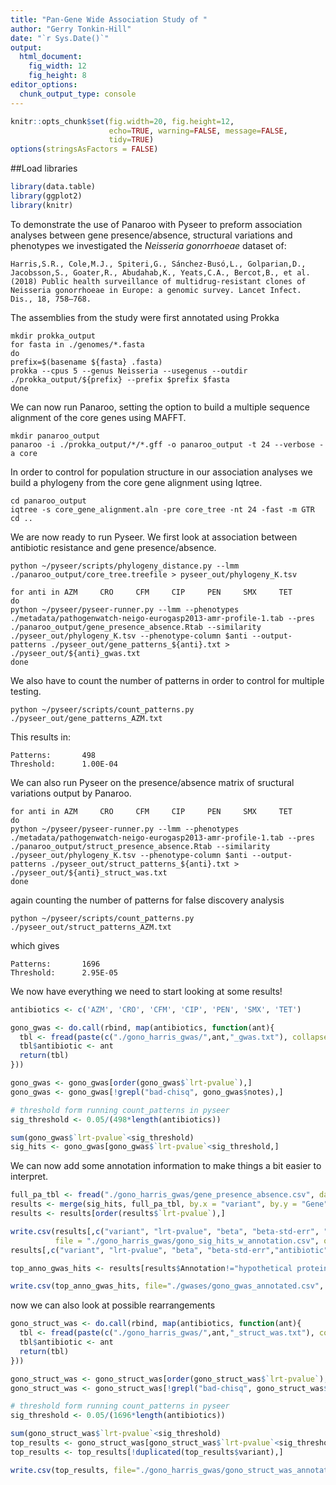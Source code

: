 ```yaml
---
title: "Pan-Gene Wide Association Study of "
author: "Gerry Tonkin-Hill"
date: "`r Sys.Date()`"
output: 
  html_document:
    fig_width: 12
    fig_height: 8
editor_options: 
  chunk_output_type: console
---
```


```r
knitr::opts_chunk$set(fig.width=20, fig.height=12,
                      echo=TRUE, warning=FALSE, message=FALSE,
                      tidy=TRUE)
options(stringsAsFactors = FALSE)
```

##Load libraries

```r
library(data.table)
library(ggplot2)
library(knitr)
```

To demonstrate the use of Panaroo with Pyseer to preform association analyses between gene presence/absence, structural variations and phenotypes we investigated the *Neisseria gonorrhoeae* dataset of:

```
Harris,S.R., Cole,M.J., Spiteri,G., Sánchez-Busó,L., Golparian,D., Jacobsson,S., Goater,R., Abudahab,K., Yeats,C.A., Bercot,B., et al. (2018) Public health surveillance of multidrug-resistant clones of Neisseria gonorrhoeae in Europe: a genomic survey. Lancet Infect. Dis., 18, 758–768.
```

The assemblies from the study were first annotated using Prokka

```
mkdir prokka_output
for fasta in ./genomes/*.fasta
do
prefix=$(basename ${fasta} .fasta)
prokka --cpus 5 --genus Neisseria --usegenus --outdir ./prokka_output/${prefix} --prefix $prefix $fasta
done
```

We can now run Panaroo, setting the option to build a multiple sequence alignment of the core genes using MAFFT.

```
mkdir panaroo_output
panaroo -i ./prokka_output/*/*.gff -o panaroo_output -t 24 --verbose -a core
```

In order to control for population structure in our association analyses we build a phylogeny from the core gene alignment using Iqtree. 

```
cd panaroo_output
iqtree -s core_gene_alignment.aln -pre core_tree -nt 24 -fast -m GTR
cd ..
```

We are now ready to run Pyseer. We first look at association between antibiotic resistance and gene presence/absence.

```
python ~/pyseer/scripts/phylogeny_distance.py --lmm ./panaroo_output/core_tree.treefile > pyseer_out/phylogeny_K.tsv

for anti in AZM     CRO     CFM     CIP     PEN     SMX     TET
do
python ~/pyseer/pyseer-runner.py --lmm --phenotypes ./metadata/pathogenwatch-neigo-eurogasp2013-amr-profile-1.tab --pres ./panaroo_output/gene_presence_absence.Rtab --similarity ./pyseer_out/phylogeny_K.tsv --phenotype-column $anti --output-patterns ./pyseer_out/gene_patterns_${anti}.txt > ./pyseer_out/${anti}_gwas.txt
done
```

We also have to count the number of patterns in order to control for multiple testing.

```
python ~/pyseer/scripts/count_patterns.py ./pyseer_out/gene_patterns_AZM.txt
```

This results in:

```
Patterns:       498
Threshold:      1.00E-04
```

We can also run Pyseer on the presence/absence matrix of sructural variations output by Panaroo.

```
for anti in AZM     CRO     CFM     CIP     PEN     SMX     TET
do
python ~/pyseer/pyseer-runner.py --lmm --phenotypes ./metadata/pathogenwatch-neigo-eurogasp2013-amr-profile-1.tab --pres ./panaroo_output/struct_presence_absence.Rtab --similarity ./pyseer_out/phylogeny_K.tsv --phenotype-column $anti --output-patterns ./pyseer_out/struct_patterns_${anti}.txt > ./pyseer_out/${anti}_struct_was.txt
done
```

again counting the number of patterns for false discovery analysis

```
python ~/pyseer/scripts/count_patterns.py ./pyseer_out/struct_patterns_AZM.txt
```

which gives

```
Patterns:       1696
Threshold:      2.95E-05
```

We now have everything we need to start looking at some results!

```r
antibiotics <- c('AZM', 'CRO', 'CFM', 'CIP', 'PEN', 'SMX', 'TET')

gono_gwas <- do.call(rbind, map(antibiotics, function(ant){
  tbl <- fread(paste(c("./gono_harris_gwas/",ant,"_gwas.txt"), collapse = ""), data.table = FALSE)
  tbl$antibiotic <- ant
  return(tbl)
}))

gono_gwas <- gono_gwas[order(gono_gwas$`lrt-pvalue`),]
gono_gwas <- gono_gwas[!grepl("bad-chisq", gono_gwas$notes),]

# threshold form running count_patterns in pyseer
sig_threshold <- 0.05/(498*length(antibiotics))

sum(gono_gwas$`lrt-pvalue`<sig_threshold)
sig_hits <- gono_gwas[gono_gwas$`lrt-pvalue`<sig_threshold,]
```

We can now add some annotation information to make things a bit easier to interpret.

```r
full_pa_tbl <- fread("./gono_harris_gwas/gene_presence_absence.csv", data.table = FALSE)
results <- merge(sig_hits, full_pa_tbl, by.x = "variant", by.y = "Gene", all.x = TRUE)
results <- results[order(results$`lrt-pvalue`),]

write.csv(results[,c("variant", "lrt-pvalue", "beta", "beta-std-err", "Annotation")],
          file = "./gono_harris_gwas/gono_sig_hits_w_annotation.csv", quote = FALSE)
results[,c("variant", "lrt-pvalue", "beta", "beta-std-err","antibiotic", "Annotation")]

top_anno_gwas_hits <- results[results$Annotation!="hypothetical protein",c("variant", "lrt-pvalue", "beta", "beta-std-err", "antibiotic","Annotation")]

write.csv(top_anno_gwas_hits, file="./gwases/gono_gwas_annotated.csv", quote = FALSE)
```

now we can also look at possible rearrangements

```r
gono_struct_was <- do.call(rbind, map(antibiotics, function(ant){
  tbl <- fread(paste(c("./gono_harris_gwas/",ant,"_struct_was.txt"), collapse = ""), data.table = FALSE)
  tbl$antibiotic <- ant
  return(tbl)
}))

gono_struct_was <- gono_struct_was[order(gono_struct_was$`lrt-pvalue`),]
gono_struct_was <- gono_struct_was[!grepl("bad-chisq", gono_struct_was$notes),]

# threshold form running count_patterns in pyseer
sig_threshold <- 0.05/(1696*length(antibiotics))

sum(gono_struct_was$`lrt-pvalue`<sig_threshold)
top_results <- gono_struct_was[gono_struct_was$`lrt-pvalue`<sig_threshold,]
top_results <- top_results[!duplicated(top_results$variant),]

write.csv(top_results, file="./gono_harris_gwas/gono_struct_was_annotated.csv", quote = FALSE)
```


```r

```
